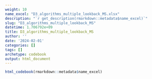 ```yaml
---
weight: 10
name_excel: "D3_algorithms_multiple_lookback_MS.xlsx"
description: "`r get_description(rmarkdown::metadata$name_excel)`"
slug: "D3_algorithms_multiple_lookback_MS"
datetime: 1.706792e+09
title: D3_algorithms_multiple_lookback_MS
author: ''
date: '2024-02-01'
categories: []
tags: []
archetype: codebook
output: html_document
---
```


```r
html_codebook(rmarkdown::metadata$name_excel)
```
